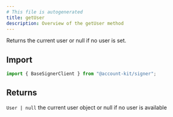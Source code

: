 ```yaml
---
# This file is autogenerated
title: getUser
description: Overview of the getUser method
---
```


Returns the current user or null if no user is set.

## Import

```ts
import { BaseSignerClient } from "@account-kit/signer";
```

## Returns

`User | null`
the current user object or null if no user is available
